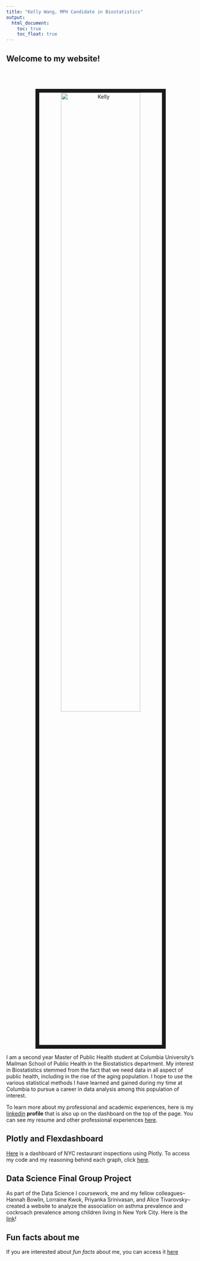 ```yaml
---
title: "Kelly Wang, MPH Candidate in Biostatistics"
output: 
  html_document:
    toc: true
    toc_float: true
---
```


## Welcome to my website!
<center>
<br><br>
<br><img src="images/Kelly.Wang copy.JPG" alt="Kelly" style="width:65%; border:10px solid"> <br>

</center>

I am a second year Master of Public Health student at Columbia University's Mailman School of Public Health in the Biostatistics department. My interest in Biostatistics stemmed from the fact that we need data in all aspect of public health, including in the rise of the aging population. I hope to use the various statistical methods I have learned and gained during my time at Columbia to pursue a career in data analysis among this population of interest. 

To learn more about my professional and academic experiences, here is my [linkedin](https://www.linkedin.com/in/kellyzwang/) **profile** that is also up on the dashboard on the top of the page. You can see my resume and other professional experiences [here](academic.html).

## Plotly and Flexdashboard
[Here](dashboard.html) is a dashboard of NYC restaurant inspections using Plotly. To access my code and my reasoning behind each graph, click [here](plotly_problem2.html). 

## Data Science Final Group Project 
As part of the Data Science I coursework, me and my fellow colleagues--Hannah Bowlin, Lorraine Kwok, Priyanka Srinivasan, and Alice Tivarovsky--created a website to analyze the association on asthma prevalence and cockroach prevalence among children living in New York City. Here is the [link](https://prisrinivasan.github.io/p8105_final/)! 

## Fun facts about me
If you are interested about *fun facts* about me, you can access it [here](about.html)
